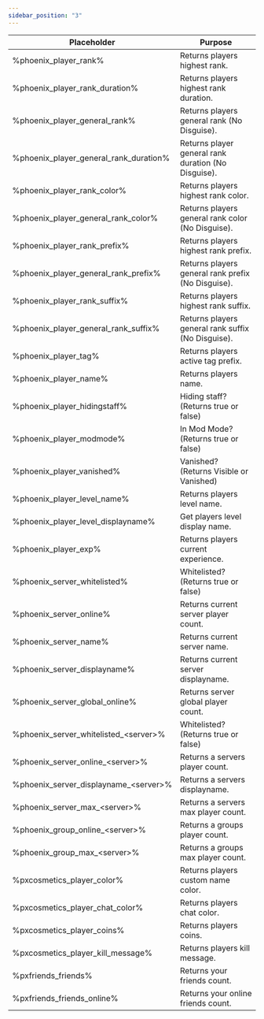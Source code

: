 ```yaml
---
sidebar_position: "3"
---
```


| Placeholder                             | Purpose                                              |
|-----------------------------------------|------------------------------------------------------|
|%phoenix_player_rank%                    | Returns players highest rank.                        |
|%phoenix_player_rank_duration%           | Returns players highest rank duration.               |   
|%phoenix_player_general_rank%            | Returns players general rank (No Disguise).          |
|%phoenix_player_general_rank_duration%   | Returns player general rank duration (No Disguise).  |
|%phoenix_player_rank_color%              | Returns players highest rank color.                  |
|%phoenix_player_general_rank_color%      | Returns players general rank color (No Disguise).    |
|%phoenix_player_rank_prefix%             | Returns players highest rank prefix.                 |
|%phoenix_player_general_rank_prefix%     | Returns players general rank prefix (No Disguise).   |
|%phoenix_player_rank_suffix%             | Returns players highest rank suffix.                 |
|%phoenix_player_general_rank_suffix%     | Returns players general rank suffix (No Disguise).   |
|%phoenix_player_tag%                     | Returns players active tag prefix.                   |
|%phoenix_player_name%                    | Returns players name.                                |
|%phoenix_player_hidingstaff%             | Hiding staff? (Returns true or false)                |
|%phoenix_player_modmode%                 | In Mod Mode? (Returns true or false)                 |
|%phoenix_player_vanished%                | Vanished? (Returns Visible or Vanished)              |
|%phoenix_player_level_name%              | Returns players level name.                          |
|%phoenix_player_level_displayname%       | Get players level display name.                      |
|%phoenix_player_exp%                     | Returns players current experience.                  |
|%phoenix_server_whitelisted%             | Whitelisted? (Returns true or false)                 |
|%phoenix_server_online%                  | Returns current server player count.                 |
|%phoenix_server_name%                    | Returns current server name.                         |
|%phoenix_server_displayname%             | Returns current server displayname.                  |
|%phoenix_server_global_online%           | Returns server global player count.                  |
|%phoenix_server_whitelisted_\<server\>%  | Whitelisted? (Returns true or false)                 |
|%phoenix_server_online_\<server\>%       | Returns a servers player count.                      |
|%phoenix_server_displayname_\<server\>%  | Returns a servers displayname.                       |
|%phoenix_server_max_\<server\>%          | Returns a servers max player count.                  |
|%phoenix_group_online_\<server\>%        | Returns a groups player count.                       |
|%phoenix_group_max_\<server\>%           | Returns a groups max player count.                   |
|%pxcosmetics_player_color%               | Returns players custom name color.                   |
|%pxcosmetics_player_chat_color%          | Returns players chat color.                          |
|%pxcosmetics_player_coins%               | Returns players coins.                               |
|%pxcosmetics_player_kill_message%        | Returns players kill message.                        |
|%pxfriends_friends%                      | Returns your friends count.                          |
|%pxfriends_friends_online%               | Returns your online friends count.                   |

